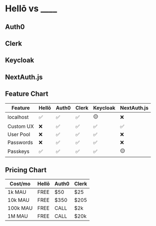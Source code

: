# Hellō vs ____




## Auth0

## Clerk

## Keycloak

## NextAuth.js

## Feature Chart

| Feature       | Hellō | Auth0 | Clerk | Keycloak  | NextAuth.js | 
| --------------|-------|-------|-------|-----------|-------------|
| localhost     |  ✅   |  ✅   |   ✅  |    🟡     |   ❌        |
| Custom UX     |  ❌   |  ✅   |   ✅  |    ✅     |   ✅        | 
| User Pool     |  ❌   |  ✅   |   ✅  |    ✅     |   ❌        | 
| Passwords     |  ❌   |  ✅   |   ✅  |    ✅     |   ❌        | 
| Passkeys      |  ✅   |  ✅   |   ✅  |    ✅     |   🟡        | 

## Pricing Chart

| Cost/mo   | Hellō | Auth0 | Clerk | 
| ----------|-------|-------|-------|
| 1k MAU    | FREE  | $50   |  $25  | 
| 10k MAU   | FREE  | $350  | $205  | 
| 100k MAU  | FREE  | CALL  | $2k   | 
| 1M MAU    | FREE  | CALL  | $20k  | 
